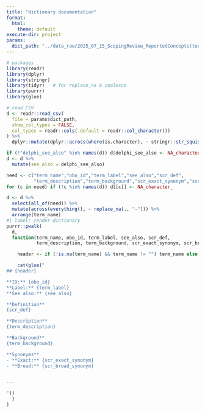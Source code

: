 ```yaml
---
title: "dictionary documentation"
format:
  html:
    theme: default
execute-dir: project
params:
  dict_path: "../data_raw/2025_07_15_ScopingReview_ReportedConcepts(terms_main).csv"
---
```


```r
# packages
library(readr)
library(dplyr)
library(stringr)
library(tidyr)   # for replace_na & coalesce
library(purrr)
library(glue)

# read CSV
d <- readr::read_csv(
  file = params$dict_path,
  show_col_types = FALSE,
  col_types = readr::cols(.default = readr::col_character())
) %>%
  dplyr::mutate(dplyr::across(where(is.character), ~ stringr::str_squish(.)))

if (!"delphi_see_also" %in% names(d)) d$delphi_see_also <- NA_character_
d <- d %>%
  mutate(see_also = delphi_see_also)

need <- c("term_name","obo_id","term_label","see_also","scr_def",
          "term_description","term_background","scr_exact_synonym","scr_broad_synonym")
for (c in need) if (!c %in% names(d)) d[[c]] <- NA_character_

d <- d %>%
  select(all_of(need)) %>%
  mutate(across(everything(), ~ replace_na(., "–"))) %>%
  arrange(term_name)
#| label: render-dictionary
purrr::pwalk(
  d,
  function(term_name, obo_id, term_label, see_also, scr_def,
           term_description, term_background, scr_exact_synonym, scr_broad_synonym) {

    header <- if (!is.na(term_name) && term_name != "") term_name else term_label

    cat(glue("
## {header}

**ID:** {obo_id}  
**Label:** {term_label}  
**See also:** {see_also}

**Definition**
{scr_def}

**Description**
{term_description}

**Background**
{term_background}

**Synonyms**
- **Exact:** {scr_exact_synonym}  
- **Broad:** {scr_broad_synonym}


---

"))
  }
)


```


